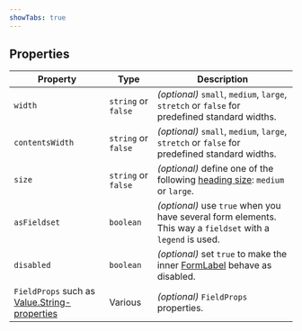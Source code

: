 ```yaml
---
showTabs: true
---
```


## Properties

| Property                                                                                                          | Type                | Description                                                                                                 |
| ----------------------------------------------------------------------------------------------------------------- | ------------------- | ----------------------------------------------------------------------------------------------------------- |
| `width`                                                                                                           | `string` or `false` | _(optional)_ `small`, `medium`, `large`, `stretch` or `false` for predefined standard widths.               |
| `contentsWidth`                                                                                                   | `string` or `false` | _(optional)_ `small`, `medium`, `large`, `stretch` or `false` for predefined standard widths.               |
| `size`                                                                                                            | `string` or `false` | _(optional)_ define one of the following [heading size](/uilib/elements/heading/): `medium` or `large`.     |
| `asFieldset`                                                                                                      | `boolean`           | _(optional)_ use `true` when you have several form elements. This way a `fieldset` with a `legend` is used. |
| `disabled`                                                                                                        | `boolean`           | _(optional)_ set `true` to make the inner [FormLabel](/uilib/components/form-label/) behave as disabled.    |
| `FieldProps` such as [Value.String-properties](/uilib/extensions/forms/extended-features/Value/String/properties) | Various             | _(optional)_ `FieldProps` properties.                                                                       |
